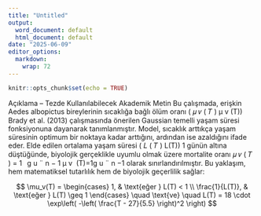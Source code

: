 ```yaml
---
title: "Untitled"
output:
  word_document: default
  html_document: default
date: "2025-06-09"
editor_options: 
  markdown: 
    wrap: 72
---
```


```r
knitr::opts_chunk$set(echo = TRUE)
```

Açıklama – Tezde Kullanılabilecek Akademik Metin Bu çalışmada, erişkin
Aedes albopictus bireylerinin sıcaklığa bağlı ölüm oranı ( 𝜇 𝑣 ( 𝑇 ) μ v
​(T)) Brady et al. (2013) çalışmasında önerilen Gaussian temelli yaşam
süresi fonksiyonuna dayanarak tanımlanmıştır. Model, sıcaklık arttıkça
yaşam süresinin optimum bir noktaya kadar arttığını, ardından ise
azaldığını ifade eder. Elde edilen ortalama yaşam süresi ( 𝐿 ( 𝑇 ) L(T))
1 günün altına düştüğünde, biyolojik gerçeklikle uyumlu olmak üzere
mortalite oranı 𝜇 𝑣 ( 𝑇 ) = 1   g u ¨ n − 1 μ v ​ (T)=1g u ¨ n −1 olarak
sınırlandırılmıştır. Bu yaklaşım, hem matematiksel tutarlılık hem de
biyolojik geçerlilik sağlar:

$$
\mu_v(T) = \begin{cases}
1, & \text{eğer } L(T) < 1 \\
\frac{1}{L(T)}, & \text{eğer } L(T) \geq 1
\end{cases}
\quad \text{ve} \quad
L(T) = 18 \cdot \exp\left( -\left( \frac{T - 27}{5.5} \right)^2 \right)
$$
